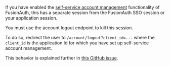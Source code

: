 If you have enabled the [self-service account management](/docs/lifecycle/manage-users/account-management/) functionality of FusionAuth, this has a separate session from the FusionAuth SSO session or your application session.

You must use the account logout endpoint to kill this session.

To do so, redirect the user to `/account/logout?client_id=...` where the `client_id` is the application Id for which you have set up self-service account management.

This behavior is explained further in [this GitHub issue](https://github.com/FusionAuth/fusionauth-issues/issues/2298).
